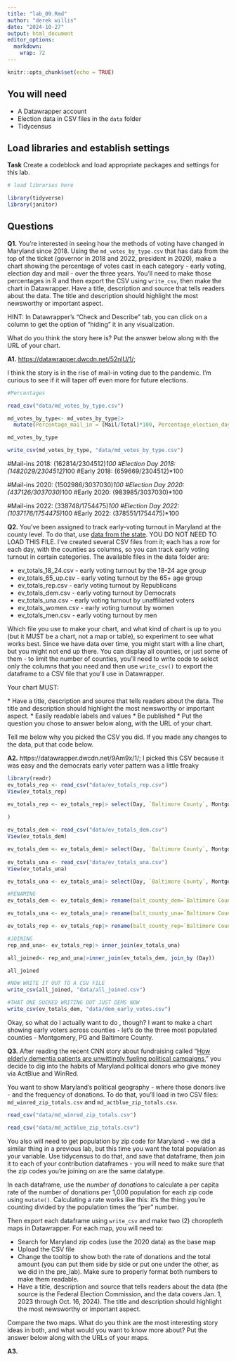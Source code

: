 ```yaml
---
title: "lab_09.Rmd"
author: "derek willis"
date: "2024-10-27"
output: html_document
editor_options: 
  markdown: 
    wrap: 72
---
```


```r
knitr::opts_chunk$set(echo = TRUE)
```

## You will need

-   A Datawrapper account
-   Election data in CSV files in the `data` folder
-   Tidycensus

## Load libraries and establish settings

**Task** Create a codeblock and load appropriate packages and settings
for this lab.

```r
# load libraries here

library(tidyverse)
library(janitor)
```

## Questions

**Q1.** You're interested in seeing how the methods of voting have
changed in Maryland since 2018. Using the `md_votes_by_type.csv` that
has data from the top of the ticket (governor in 2018 and 2022,
president in 2020), make a chart showing the percentage of votes cast in
each category - early voting, election day and mail - over the three
years. You'll need to make those percentages in R and then export the
CSV using `write_csv`, then make the chart in Datawrapper. Have a title,
description and source that tells readers about the data. The title and
description should highlight the most newsworthy or important aspect.

HINT: In Datawrapper's "Check and Describe" tab, you can click on a
column to get the option of "hiding" it in any visualization.

What do you think the story here is? Put the answer below along with the
URL of your chart.

**A1.** <https://datawrapper.dwcdn.net/52nlU/1/>;

I think the story is in the rise of mail-in voting due to the pandemic.
I'm curious to see if it will taper off even more for future elections.

```r
#Percentages

read_csv("data/md_votes_by_type.csv")

md_votes_by_type<- md_votes_by_type|>
  mutate(Percentage_mail_in = (Mail/Total)*100, Percentage_election_day = (`Election Day`/Total)*100, Percentage_early = (Early/Total)*100)

md_votes_by_type

write_csv(md_votes_by_type, "data/md_votes_by_type.csv")


```

#Mail-ins 2018: (162814/2304512)*100 #Election Day 2018:
(1482029/2304512)*100 #Early 2018: (659669/2304512)\*100

#Mail-ins 2020: (1502986/3037030)*100 #Election Day 2020:
(437126/3037030)*100 #Early 2020: (983985/3037030)\*100

#Mail-ins 2022: (338748/1754475)*100 #Election Day 2022:
(1037176/1754475)*100 #Early 2022: (378551/1754475)\*100

**Q2.** You've been assigned to track early-voting turnout in Maryland
at the county level. To do that, use [data from the
state](https://elections.maryland.gov/press_room/2024_stats/PG24/EarlyVoting%20RAW%20data.csv).
YOU DO NOT NEED TO LOAD THIS FILE. I've created several CSV files from
it; each has a row for each day, with the counties as columns, so you
can track early voting turnout in certain categories. The available
files in the data folder are:

-   ev_totals_18_24.csv - early voting turnout by the 18-24 age group
-   ev_totals_65_up.csv - early voting turnout by the 65+ age group
-   ev_totals_rep.csv - early voting turnout by Republicans
-   ev_totals_dem.csv - early voting turnout by Democrats
-   ev_totals_una.csv - early voting turnout by unaffiliated voters
-   ev_totals_women.csv - early voting turnout by women
-   ev_totals_men.csv - early voting turnout by men

Which file you use to make your chart, and what kind of chart is up to
you (but it MUST be a chart, not a map or table), so experiment to see
what works best. Since we have data over time, you might start with a
line chart, but you might not end up there. You can display all
counties, or just some of them - to limit the number of counties, you'll
need to write code to select only the columns that you need and then use
`write_csv()` to export the dataframe to a CSV file that you'll use in
Datawrapper.

Your chart MUST:

\* Have a title, description and source that tells readers about the
data. The title and description should highlight the most newsworthy or
important aspect. \* Easily readable labels and values \* Be published
\* Put the question you chose to answer below along, with the URL of
your chart.

Tell me below why you picked the CSV you did. If you made any changes to the data, put that code below.

**A2.**
https://datawrapper.dwcdn.net/9Am9x/1/; I picked this CSV because it was easy and the democrats early voter pattern was a little freaky 

```r
library(readr)
ev_totals_rep <- read_csv("data/ev_totals_rep.csv")
View(ev_totals_rep)

ev_totals_rep <- ev_totals_rep|> select(Day, `Baltimore County`, Montgomery, `Prince George's`
  
)

ev_totals_dem <- read_csv("data/ev_totals_dem.csv")
View(ev_totals_dem)

ev_totals_dem <- ev_totals_dem|> select(Day, `Baltimore County`, Montgomery, `Prince George's`)
  
ev_totals_una <- read_csv("data/ev_totals_una.csv")
View(ev_totals_una)

ev_totals_una <- ev_totals_una|> select(Day, `Baltimore County`, Montgomery, `Prince George's`)
```

```r
#RENAMING 
ev_totals_dem <- ev_totals_dem|> rename(balt_county_dem=`Baltimore County`, montgomery_dem=Montgomery, pg_county_dem=`Prince George's`)
```
```r
ev_totals_una <- ev_totals_una|> rename(balt_county_una=`Baltimore County`, montgomery_una=Montgomery, pg_county_una=`Prince George's`)

ev_totals_rep <- ev_totals_rep|> rename(balt_county_rep=`Baltimore County`, montgomery_rep=Montgomery, pg_county_rep=`Prince George's`)
```

```r
#JOINING
rep_and_una<- ev_totals_rep|> inner_join(ev_totals_una)

all_joined<- rep_and_una|>inner_join(ev_totals_dem, join_by (Day))

all_joined
```
```r
#NOW WRITE IT OUT TO A CSV FILE
write_csv(all_joined, "data/all_joined.csv")
```

```r
#THAT ONE SUCKED WRITING OUT JUST DEMS NOW
write_csv(ev_totals_dem, "data/dem_early_votes.csv")
```
  

Okay, so what do I actually want to do , though? I want to make a chart
showing early voters across counties - let's do the three most populated
counties - Montgomery, PG and Baltimore County.


**Q3.** After reading the recent CNN story about fundraising called
"[How elderly dementia patients are unwittingly fueling political
campaigns](https://www.cnn.com/interactive/2024/10/politics/political-fundraising-elderly-election-invs-dg/),"
you decide to dig into the habits of Maryland political donors who give money via ActBlue and WinRed.

You want to show Maryland's political geography - where those donors
live - and the frequency of donations. To do that, you'll load in two CSV files: `md_winred_zip_totals.csv` and `md_actblue_zip_totals.csv`.

```r

read_csv("data/md_winred_zip_totals.csv")

read_csv("data/md_actblue_zip_totals.csv")
```


You also will need to get population by zip code for Maryland - we did a similar thing in a previous lab, but this time you want the total population as your variable. Use tidycensus to do that, and save that dataframe, then join it to each of your contribution dataframes - you will need to make sure that the zip codes you're joining on are the same
datatype.

In each dataframe, use the *number of donations* to calculate a per
capita rate of the number of donations per 1,000 population for each zip
code using `mutate()`. Calculating a rate works like this: it's the
thing you're counting divided by the population times the "per" number.

Then export each dataframe using `write_csv` and make two (2) choropleth
maps in Datawrapper. For each map, you will need to:

-   Search for Maryland zip codes (use the 2020 data) as the base map
-   Upload the CSV file
-   Change the tooltip to show both the rate of donations and the total
    amount (you can put them side by side or put one under the other, as
    we did in the pre_lab). Make sure to properly format both numbers to
    make them readable.
-   Have a title, description and source that tells readers about the
    data (the source is the Federal Election Commission, and the data
    covers Jan. 1, 2023 through Oct. 16, 2024). The title and
    description should highlight the most newsworthy or important
    aspect.

Compare the two maps. What do you think are the most interesting story
ideas in both, and what would you want to know more about? Put the
answer below along with the URLs of your maps.

**A3.**

```r

```
